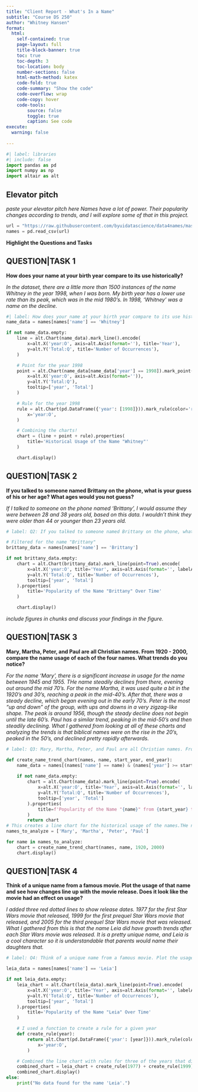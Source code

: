 ```yaml
---
title: "Client Report - What's In a Name"
subtitle: "Course DS 250"
author: "Whitney Hansen"
format:
  html:
    self-contained: true
    page-layout: full
    title-block-banner: true
    toc: true
    toc-depth: 3
    toc-location: body
    number-sections: false
    html-math-method: katex
    code-fold: true
    code-summary: "Show the code"
    code-overflow: wrap
    code-copy: hover
    code-tools:
        source: false
        toggle: true
        caption: See code
execute: 
  warning: false
    
---
```


```python
#| label: libraries
#| include: false
import pandas as pd
import numpy as np
import altair as alt
```


## Elevator pitch

_paste your elevator pitch here_
_Names have a lot of power. Their popularity changes according to trends, and I will explore some of that in this project._

```python

url = "https://raw.githubusercontent.com/byuidatascience/data4names/master/data-raw/names_year/names_year.csv" 
names = pd.read_csv(url)
```

__Highlight the Questions and Tasks__

## QUESTION|TASK 1

__How does your name at your birth year compare to its use historically?__

_In the dataset, there are a little more than 1500 instances of the name Whitney in the year 1998, when I was born. My birth year has a lower use rate than its peak, which was in the mid 1980's. In 1998, 'Whitney' was a name on the decline._

```python
#| label: How does your name at your birth year compare to its use historically?
name_data = names[names['name'] == 'Whitney']

if not name_data.empty:
    line = alt.Chart(name_data).mark_line().encode(
        x=alt.X('year:O', axis=alt.Axis(format=''), title='Year'), 
        y=alt.Y('Total:Q', title='Number of Occurrences'),
    )

    # Point for the year 1998
    point = alt.Chart(name_data[name_data['year'] == 1998]).mark_point(color='red').encode(
        x=alt.X('year:O', axis=alt.Axis(format='')),
        y=alt.Y('Total:Q'),
        tooltip=['year', 'Total'] 
    )

    # Rule for the year 1998
    rule = alt.Chart(pd.DataFrame({'year': [1998]})).mark_rule(color='red', strokeDash=[5,5]).encode(
        x='year:O',
    )

    # Combining the charts!
    chart = (line + point + rule).properties(
        title='Historical Usage of the Name "Whitney"'
    )

    chart.display()

```



## QUESTION|TASK 2

__If you talked to someone named Brittany on the phone, what is your guess of his or her age? What ages would you not guess?__

_If I talked to someone on the phone named 'Brittany', I would assume they were between 28 and 38 years old, based on this data. I wouldn't think they were older than 44 or younger than 23 years old._

```python
# label: Q2: If you talked to someone named Brittany on the phone, what is your guess of his or her age? What ages would you not guess?

# Filtered for the name "Brittany"
brittany_data = names[names['name'] == 'Brittany']

if not brittany_data.empty:
    chart = alt.Chart(brittany_data).mark_line(point=True).encode(
        x=alt.X('year:O', title='Year', axis=alt.Axis(format='', labelAngle=-45)), 
        y=alt.Y('Total:Q', title='Number of Occurrences'),
        tooltip=['year', 'Total']  
    ).properties(
        title='Popularity of the Name "Brittany" Over Time'
    )

    chart.display()


```

_include figures in chunks and discuss your findings in the figure._

## QUESTION|TASK 3

__Mary, Martha, Peter, and Paul are all Christian names. From 1920 - 2000, compare the name usage of each of the four names. What trends do you notice?__

_For the name 'Mary', there is a significant increase in usage for the name between 1945 and 1955. THe name steadily declines from there, evening out around the mid 70's._
_For the name Martha, it was used quite a bit in the 1920's and 30's, reaching a peak in the mid-40's. After that, there was a steady decline, which began evening out in the early 70's._
_Peter is the most "up and down" of the group, with ups and downs in a very zigzag-like shape. The peak is around 1956, though the steady decline does not begin until the late 60's._
_Paul has a similar trend, peaking in the mid-50's and then steadily declining._
_What I gathered from looking at all of these charts and analyzing the trends is that biblical names were on the rise in the 20's, peaked in the 50's, and declined pretty rapidly afterwards._

```python
# label: Q3: Mary, Martha, Peter, and Paul are all Christian names. From 1920 - 2000, compare the name usage of each of the four names. What trends do you notice?

def create_name_trend_chart(names, name, start_year, end_year):
    name_data = names[(names['name'] == name) & (names['year'] >= start_year) & (names['year'] <= end_year)]
    
    if not name_data.empty:
        chart = alt.Chart(name_data).mark_line(point=True).encode(
            x=alt.X('year:O', title='Year', axis=alt.Axis(format='', labelAngle=-45)), 
            y=alt.Y('Total:Q', title='Number of Occurrences'),
            tooltip=['year', 'Total']
        ).properties(
            title=f'Popularity of the Name "{name}" from {start_year} to {end_year}'
        )
        return chart
# This creates a line chart for the historical usage of the names.THe names that are used: 
names_to_analyze = ['Mary', 'Martha', 'Peter', 'Paul']

for name in names_to_analyze:
    chart = create_name_trend_chart(names, name, 1920, 2000)
    chart.display()


```

## QUESTION|TASK 4

__Think of a unique name from a famous movie. Plot the usage of that name and see how changes line up with the movie release. Does it look like the movie had an effect on usage?__

_I added three red dotted lines to show release dates. 1977 for the first Star Wars movie that released, 1999 for the first prequel Star Wars movie that released, and 2005 for the third prequel Star Wars movie that was released._
_What I gathered from this is that the name Leia did have growth trends after each Star Wars movie was released. It is a pretty unique name, and Leia is a cool character so it is understandable that parents would name their daughters that._

```python
# label: Q4: Think of a unique name from a famous movie. Plot the usage of that name and see how changes line up with the movie release. Does it look like the movie had an effect on usage?

leia_data = names[names['name'] == 'Leia']

if not leia_data.empty:
    leia_chart = alt.Chart(leia_data).mark_line(point=True).encode(
        x=alt.X('year:O', title='Year', axis=alt.Axis(format='', labelAngle=-45)), 
        y=alt.Y('Total:Q', title='Number of Occurrences'),
        tooltip=['year', 'Total'] 
    ).properties(
        title='Popularity of the Name "Leia" Over Time'
    )

    # I used a function to create a rule for a given year
    def create_rule(year):
        return alt.Chart(pd.DataFrame({'year': [year]})).mark_rule(color='red', strokeDash=[5, 5]).encode(
            x='year:O',
        )

    # Combined the line chart with rules for three of the years that different Star Wars movies released
    combined_chart = leia_chart + create_rule(1977) + create_rule(1999) + create_rule(2005)
    combined_chart.display()
else:
    print("No data found for the name 'Leia'.")


```

